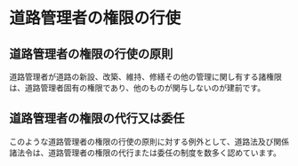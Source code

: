 

# 道路管理者の権限の行使



## 道路管理者の権限の行使の原則



道路管理者が道路の新設、改築、維持、修繕その他の管理に関し有する諸権限は、道路管理者固有の権限であり、他のものが関与しないのが建前です。


## 道路管理者の権限の代行又は委任



このような道路管理者の権限の行使の原則に対する例外として、道路法及び関係諸法令は、道路管理者の権限の代行または委任の制度を数多く認めています。